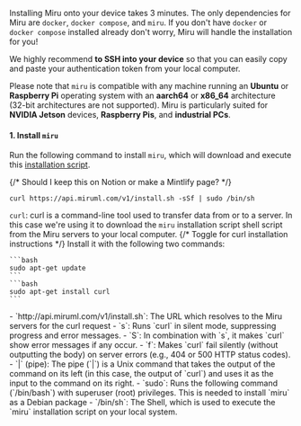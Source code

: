 Installing Miru onto your device takes 3 minutes.  The only dependencies for Miru are `docker`, `docker compose`, and `miru`. If you don't have `docker` or `docker compose` installed already don't worry, Miru will handle the installation for you! 

We highly recommend **to SSH into your device** so that you can easily copy and paste your authentication token from your local computer.

Please note that `miru` is compatible with any machine running an **Ubuntu** or **Raspberry Pi** operating system with an **aarch64** or **x86_64** architecture (32-bit architectures are not supported). Miru is particularly suited for **NVIDIA Jetson** devices, **Raspberry Pis**, and **industrial PCs**. 

#### 1. **Install `miru`**

Run the following command to install `miru`, which will download and execute this [installation script](https://miruml.notion.site/Miru-Installation-Script-b7d6895d7d8d40cb868987585dc4a65b). 

{/* Should I keep this on Notion or make a Mintlify page? */}
```
curl https://api.miruml.com/v1/install.sh -sSf | sudo /bin/sh
```
`curl`: curl is a command-line tool used to transfer data from or to a server. In this case we're using it to download the `miru` installation script shell script from the Miru servers to your local computer.
{/* Toggle for curl installation instructions */}
<Accordion icon="rectangle-terminal" title="If `curl` is not installed">
    Install it with the following two commands:
    
    ```bash
    sudo apt-get update
    ```
    ```bash
    sudo apt-get install curl
    ```

</Accordion>

<Accordion icon="question" title="Want to know how the command works?">
- `http://api.miruml.com/v1/install.sh`: The URL which resolves to the Miru servers for the curl request
- `s`: Runs `curl` in silent mode, suppressing progress and error messages.
- `S`: In combination with `s`, it makes `curl` show error messages if any occur.
- `f`: Makes `curl` fail silently (without outputting the body) on server errors (e.g., 404 or 500 HTTP status codes).
- `|` (pipe): The pipe (`|`) is a Unix command that takes the output of the command on its left (in this case, the output of `curl`) and uses it as the input to the command on its right.
- `sudo`: Runs the following command (`/bin/bash`) with superuser (root) privileges. This is needed to install `miru` as a Debian package
- `/bin/sh`: The Shell, which is used to execute the `miru` installation script on your local system.

</Accordion>